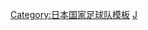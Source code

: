 {{National squad
 | name      = 1996年奥运会男子足球日本参赛名单
 | bg        = #0000DD
 | fg        = white
 | country   = 日本
 | flag      = Japan
 | comp link = 1996年夏季奧林匹克運動會男子足球比賽
 | comp      = 1996年夏季奥运会男子足球比赛
 | p1        = [[川口能活]] 
 | p2        = [[白井博幸]] 
 | p3        = [[鈴木秀人]] 
 | p4        = [[廣長優志]] 
 | p5        = [[田中誠]] 
 | p6        = [[服部年宏]] 
 | p7        = [[前園真聖]][[File:Captain sports.svg|10px]]
 | p8        = [[伊東輝悅]]
 | p9        = [[城彰二]] 
 | p10       = [[遠藤彰弘]]
 | p11       = [[森岡茂]]
 | p12       = [[上村健一]]
 | p13       = [[松田直樹]] 
 | p14       = [[中田英壽]]
 | p15       = [[秋葉忠宏]] 
 | p16       = [[松原良香]] 
 | p17       = [[路木龍次]]  
 | p18       = [[下田崇]]  
 | coach     = [[西野朗]]
}}<noinclude>
[[Category:日本国家足球队模板]]
[[Category:1996年奧運會男子足球參賽名單模板|J]]
</noinclude>
